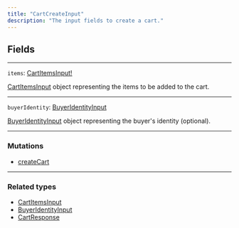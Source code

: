 ```yaml
---
title: "CartCreateInput"
description: "The input fields to create a cart."
---
```


## Fields

---

`items`: [CartItemsInput!](https://rye-docs.readme.io/reference/cartitemsinput)

[CartItemsInput](https://rye-docs.readme.io/reference/cartitemsinput) object representing the items to be added to the cart.

---

`buyerIdentity`: [BuyerIdentityInput](https://rye-docs.readme.io/reference/buyeridentityinput)

[BuyerIdentityInput](https://rye-docs.readme.io/reference/buyeridentityinput) object representing the buyer's identity (optional).

---

### Mutations

* [createCart](/reference/createcart)

---

### Related types

* [CartItemsInput](https://rye-docs.readme.io/reference/cartitemsinput)
* [BuyerIdentityInput](https://rye-docs.readme.io/reference/buyeridentityinput)
* [CartResponse](/reference/cartresponse)